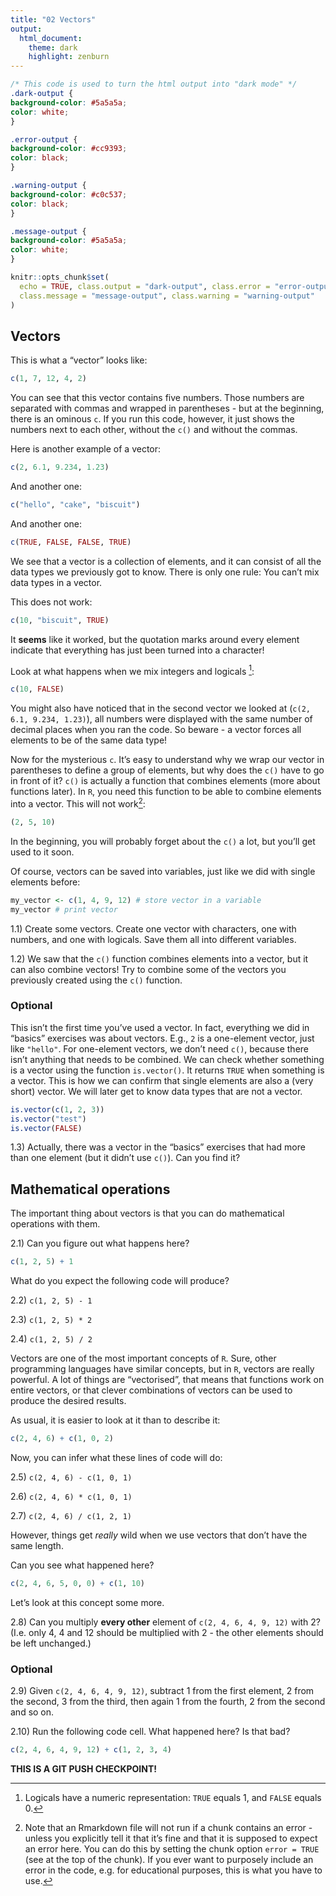 ```yaml
---
title: "02 Vectors"
output: 
  html_document:
    theme: dark
    highlight: zenburn
---
```


```css
/* This code is used to turn the html output into "dark mode" */
.dark-output {
background-color: #5a5a5a;
color: white;
}

.error-output {
background-color: #cc9393;
color: black;
}

.warning-output {
background-color: #c0c537;
color: black;
}

.message-output {
background-color: #5a5a5a;
color: white;
}
```

```r
knitr::opts_chunk$set(
  echo = TRUE, class.output = "dark-output", class.error = "error-output",
  class.message = "message-output", class.warning = "warning-output"
)
```

## Vectors 

This is what a "vector" looks like:

```r
c(1, 7, 12, 4, 2)
```

You can see that this vector contains five numbers.
Those numbers are separated with commas and wrapped in parentheses - but at the beginning, there is an ominous `c`.
If you run this code, however, it just shows the numbers next to each other, without the `c()` and without the commas.

Here is another example of a vector:

```r
c(2, 6.1, 9.234, 1.23)
```

And another one:

```r
c("hello", "cake", "biscuit")
```

And another one:

```r
c(TRUE, FALSE, FALSE, TRUE)
```

We see that a vector is a collection of elements, and it can consist of all the data types we previously got to know.
There is only one rule: You can't mix data types in a vector.

This does not work:

```r
c(10, "biscuit", TRUE)
```

It **seems** like it worked, but the quotation marks around every element indicate that everything has just been turned into a character!

Look at what happens when we mix integers and logicals [^logical_numbers]:

```r
c(10, FALSE)
```

[^logical_numbers]: Logicals have a numeric representation: `TRUE` equals 1, and `FALSE` equals 0.

You might also have noticed that in the second vector we looked at (`c(2, 6.1, 9.234, 1.23)`), all numbers were displayed with the same number of decimal places when you ran the code.
So beware - a vector forces all elements to be of the same data type!

Now for the mysterious `c`.
It's easy to understand why we wrap our vector in parentheses to define a group of elements, but why does the `c()` have to go in front of it?
`c()` is actually a function that combines elements (more about functions later).
In `R`, you need this function to be able to combine elements into a vector.
This will not work[^run_error]:

```r
(2, 5, 10)
```

[^run_error]: Note that an Rmarkdown file will not run if a chunk contains an error - unless you explicitly tell it that it's fine and that it is supposed to expect an error here. You can do this by setting the chunk option `error = TRUE` (see at the top of the chunk). If you ever want to purposely include an error in the code, e.g. for educational purposes, this is what you have to use.

In the beginning, you will probably forget about the `c()` a lot, but you'll get used to it soon.

Of course, vectors can be saved into variables, just like we did with single elements before:

```r
my_vector <- c(1, 4, 9, 12) # store vector in a variable
my_vector # print vector
```

1.1) Create some vectors. Create one vector with characters, one with numbers, and one with logicals. Save them all into different variables.

1.2) We saw that the `c()` function combines elements into a vector, but it can also combine vectors! Try to combine some of the vectors you previously created using the `c()` function.

### Optional

This isn't the first time you've used a vector. In fact, everything we did in "basics" exercises was about vectors. E.g., `2` is a one-element vector, just like `"hello"`. For one-element vectors, we don't need `c()`, because there isn't anything that needs to be combined.
We can check whether something is a vector using the function `is.vector()`. It returns `TRUE` when something is a vector.
This is how we can confirm that single elements are also a (very short) vector.
We will later get to know data types that are not a vector.

```r
is.vector(c(1, 2, 3))
is.vector("test")
is.vector(FALSE)
```

1.3) Actually, there was a vector in the "basics" exercises that had more than one element (but it didn't use `c()`). Can you find it?

## Mathematical operations

The important thing about vectors is that you can do mathematical operations with them.

2.1) Can you figure out what happens here?

```r
c(1, 2, 5) + 1
```

What do you expect the following code will produce?

2.2) `c(1, 2, 5) - 1`

2.3) `c(1, 2, 5) * 2`

2.4) `c(1, 2, 5) / 2`

Vectors are one of the most important concepts of `R`.
Sure, other programming languages have similar concepts, but in `R`, vectors are really powerful.
A lot of things are "vectorised", that means that functions work on entire vectors, or that clever combinations of vectors can be used to produce the desired results.

As usual, it is easier to look at it than to describe it:

```r
c(2, 4, 6) + c(1, 0, 2)
```

Now, you can infer what these lines of code will do:

2.5) `c(2, 4, 6) - c(1, 0, 1)`

2.6) `c(2, 4, 6) * c(1, 0, 1)`

2.7) `c(2, 4, 6) / c(1, 2, 1)`

However, things get *really* wild when we use vectors that don't have the same length.

Can you see what happened here?

```r
c(2, 4, 6, 5, 0, 0) + c(1, 10)
```

Let's look at this concept some more.

2.8) Can you multiply **every other** element of `c(2, 4, 6, 4, 9, 12)` with 2? (I.e. only 4, 4 and 12 should be multiplied with 2 - the other elements should be left unchanged.)

### Optional

2.9) Given `c(2, 4, 6, 4, 9, 12)`, subtract 1 from the first element, 2 from the second, 3 from the third, then again 1 from the fourth, 2 from the second and so on.

2.10) Run the following code cell. What happened here? Is that bad?

```r
c(2, 4, 6, 4, 9, 12) + c(1, 2, 3, 4)
```

**THIS IS A GIT PUSH CHECKPOINT!**

